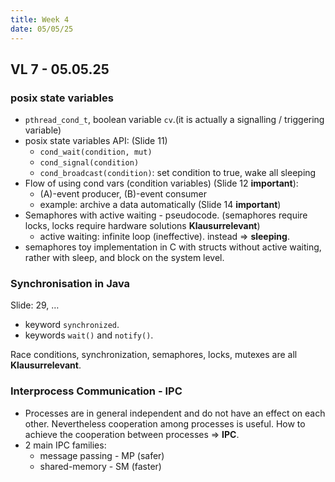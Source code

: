 ```yaml
---
title: Week 4
date: 05/05/25
---
```


## VL 7 - 05.05.25

### posix state variables 

* `pthread_cond_t`, boolean variable `cv`.(it is actually a signalling / triggering variable)
* posix state variables API: (Slide 11)
  * `cond_wait(condition, mut)`
  * `cond_signal(condition)`
  * `cond_broadcast(condition)`: set condition to true, wake all sleeping 
* Flow of using cond vars (condition variables) (Slide 12 **important**):
  * (A)-event producer, (B)-event consumer
  * example: archive a data automatically (Slide 14 **important**)
* Semaphores with active waiting - pseudocode. (semaphores require locks, locks require hardware solutions  **Klausurrelevant**)
  * active waiting: infinite loop (ineffective). instead $\Rightarrow$ **sleeping**. 
* semaphores toy implementation in C with structs without active waiting, rather with sleep, and block on the system level. 

### Synchronisation in Java

Slide: 29, ...

* keyword `synchronized`. 
* keywords `wait()` and `notify()`. 


Race conditions, synchronization, semaphores, locks, mutexes are all **Klausurrelevant**. 


### Interprocess Communication - IPC

* Processes are in general independent and do not have an effect on each other. Nevertheless cooperation 
  among processes is useful. How to achieve the cooperation between processes $\Rightarrow$ **IPC**. 
* 2 main IPC families:
  * message passing - MP (safer)
  * shared-memory - SM (faster)

